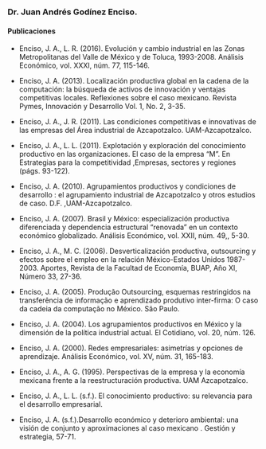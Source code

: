 <body>
  <div class="main">
  
### Dr. Juan Andrés Godínez Enciso.
  
#### Publicaciones

- Enciso, J. A., L. R. (2016). Evolución y cambio industrial en las Zonas Metropolitanas del Valle de México y de Toluca, 1993-2008. Análisis Económico, vol. XXXI, núm. 77, 115-146.
- Enciso, J. A. (2013). Localización productiva global en la cadena de la computación: la búsqueda de activos de innovación y ventajas competitivas locales. Reflexiones sobre el caso mexicano. Revista Pymes, Innovación y Desarrollo Vol. 1, No. 2, 3-35.
- Enciso, J. A., J. R. (2011). Las condiciones competitivas e innovativas de las empresas del Área industrial de Azcapotzalco. UAM-AzcapotzaIco.
- Enciso, J. A., L. L. (2011). Explotación y exploración del conocimiento productivo en las organizaciones. El caso de la empresa “M”. En Estrategias para la competitividad ,Empresas, sectores y regiones (págs. 93-122).
- Enciso, J. A. (2010). Agrupamientos productivos y condiciones de desarrollo : el agrupamiento industrial de Azcapotzalco y otros estudios de caso. D.F. ,UAM-Azcapotzalco.
- Enciso, J. A. (2007). Brasil y México: especialización productiva diferenciada y dependencia estructural "renovada" en un contexto económico globalizado. Análisis Económico, vol. XXII, núm. 49,, 5-30.
- Enciso, J. A., M. C. (2006). Desverticalización productiva, outsourcing y efectos sobre el empleo en la relación México-Estados Unidos 1987-2003. Aportes, Revista de la Facultad de Economía, BUAP, Año XI, Número 33, 27-36.
- Enciso, J. A. (2005). Produção Outsourcing, esquemas restringidos na transferência de informação e aprendizado produtivo inter-firma: O caso da cadeia da computação no México. São Paulo.
- Enciso, J. A. (2004). Los agrupamientos productivos en México y la dimensión de la política industrial actual. El Cotidiano, vol. 20, núm. 126.
- Enciso, J. A. (2000). Redes empresariales: asimetrías y opciones de aprendizaje. Análisis Económico, vol. XV, núm. 31, 165-183.
- Enciso, J. A., A. G. (1995). Perspectivas de la empresa y la economía mexicana frente a la reestructuración productiva. UAM Azcapotzalco.
- Enciso, J. A., L. L. (s.f.). El conocimiento productivo: su relevancia para el desarrollo empresarial.
- Enciso, J. A. (s.f.).Desarrollo económico y deterioro ambiental: una visión de conjunto y aproximaciones al caso mexicano . Gestión y estrategia, 57-71.

  </div>
</body>
